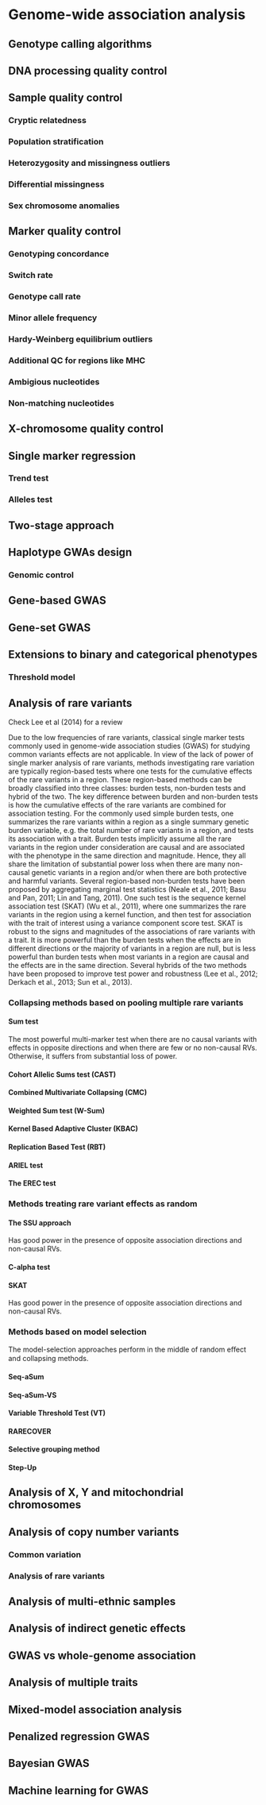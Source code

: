 # Genome-wide association analysis

## Genotype calling algorithms

## DNA processing quality control

## Sample quality control

### Cryptic relatedness

### Population stratification

### Heterozygosity and missingness outliers

### Differential missingness

### Sex chromosome anomalies

## Marker quality control

### Genotyping concordance

### Switch rate

### Genotype call rate

### Minor allele frequency

### Hardy-Weinberg equilibrium outliers

### Additional QC for regions like MHC

### Ambigious nucleotides

### Non-matching nucleotides

## X-chromosome quality control

## Single marker regression

### Trend test

### Alleles test

## Two-stage approach

## Haplotype GWAs design

### Genomic control

## Gene-based GWAS

## Gene-set GWAS

## Extensions to binary and categorical phenotypes

### Threshold model

## Analysis of rare variants

Check Lee et al (2014) for a review

Due to the low frequencies of rare variants, classical single marker tests commonly used in genome-wide association studies (GWAS) for studying common variants effects are not applicable.
In view of the lack of power of single marker analysis of rare variants, methods investigating rare variation are typically region-based tests where one tests for the cumulative effects of the rare variants in a region. These region-based methods can be broadly classified into three classes: burden tests, non-burden tests and hybrid of the two. The key difference between burden and non-burden tests is how the cumulative effects of the rare variants are combined for association testing. For the commonly used simple burden tests, one summarizes the rare variants within a region as a single summary genetic burden variable, e.g. the total number of rare variants in a region, and tests its association with a trait. Burden tests implicitly assume all the rare variants in the region under consideration are causal and are associated with the phenotype in the same direction and magnitude. Hence, they all share the limitation of substantial power loss when there are many non-causal genetic variants in a region and/or when there are both protective and harmful variants.
Several region-based non-burden tests have been proposed by aggregating marginal test statistics (Neale et al., 2011; Basu and Pan, 2011; Lin and Tang, 2011). One such test is the sequence kernel association test (SKAT) (Wu et al., 2011), where one summarizes the rare variants in the region using a kernel function, and then test for association with the trait of interest using a variance component score test. SKAT is robust to the signs and magnitudes of the associations of rare variants with a trait. It is more powerful than the burden tests when the effects are in different directions or the majority of variants in a region are null, but is less powerful than burden tests when most variants in a region are causal and the effects are in the same direction. Several hybrids of the two methods have been proposed to improve test power and robustness (Lee et al., 2012; Derkach et al., 2013; Sun et al., 2013).

### Collapsing methods based on pooling multiple rare variants

#### Sum test

The most powerful multi-marker test when there are no causal variants with effects in opposite directions and when there are few or no non-causal RVs. Otherwise, it suffers from substantial loss of power.

#### Cohort Allelic Sums test (CAST)

#### Combined Multivariate Collapsing (CMC)

#### Weighted Sum test (W-Sum)

#### Kernel Based Adaptive Cluster (KBAC)

#### Replication Based Test (RBT)

#### ARIEL test

#### The EREC test

### Methods treating rare variant effects as random

#### The SSU approach

Has good power in the presence of opposite association directions and non-causal RVs.

#### C-alpha test

#### SKAT

Has good power in the presence of opposite association directions and non-causal RVs.

### Methods based on model selection

The model-selection approaches perform in the middle of random eﬀect and collapsing methods.

#### Seq-aSum

#### Seq-aSum-VS

#### Variable Threshold Test (VT)

#### RARECOVER

#### Selective grouping method

#### Step-Up

## Analysis of X, Y and mitochondrial chromosomes

## Analysis of copy number variants

### Common variation

### Analysis of rare variants

## Analysis of multi-ethnic samples

## Analysis of indirect genetic effects

## GWAS vs whole-genome association

## Analysis of multiple traits

## Mixed-model association analysis

## Penalized regression GWAS

## Bayesian GWAS

## Machine learning for GWAS

